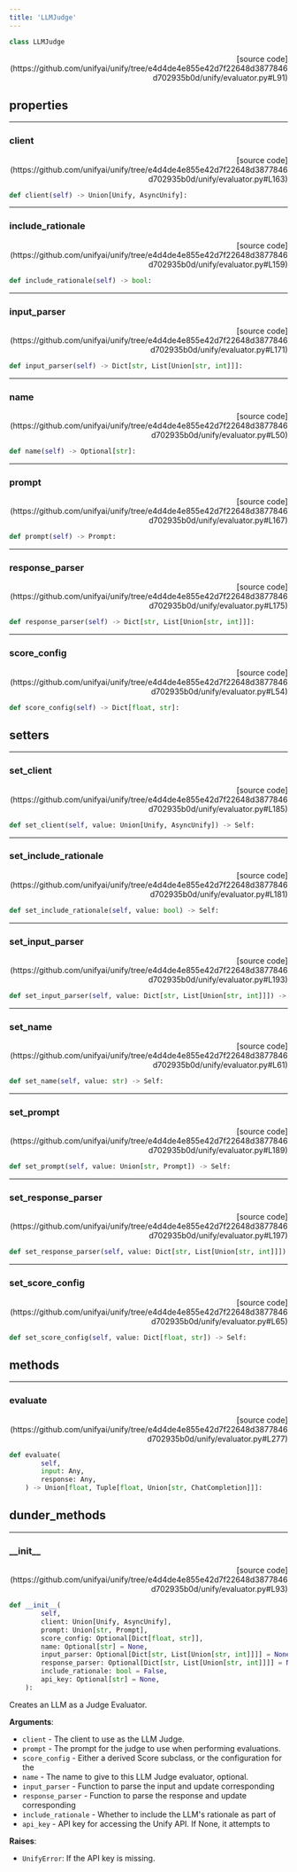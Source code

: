 ```yaml
---
title: 'LLMJudge'
---
```


```python
class LLMJudge
```

<p align="right">[source code](https://github.com/unifyai/unify/tree/e4d4de4e855e42d7f22648d3877846d702935b0d/unify/evaluator.py#L91)</p>



## properties

---

### client

<p align="right">[source code](https://github.com/unifyai/unify/tree/e4d4de4e855e42d7f22648d3877846d702935b0d/unify/evaluator.py#L163)</p>

```python
def client(self) -> Union[Unify, AsyncUnify]:
```



---

### include\_rationale

<p align="right">[source code](https://github.com/unifyai/unify/tree/e4d4de4e855e42d7f22648d3877846d702935b0d/unify/evaluator.py#L159)</p>

```python
def include_rationale(self) -> bool:
```



---

### input\_parser

<p align="right">[source code](https://github.com/unifyai/unify/tree/e4d4de4e855e42d7f22648d3877846d702935b0d/unify/evaluator.py#L171)</p>

```python
def input_parser(self) -> Dict[str, List[Union[str, int]]]:
```



---

### name

<p align="right">[source code](https://github.com/unifyai/unify/tree/e4d4de4e855e42d7f22648d3877846d702935b0d/unify/evaluator.py#L50)</p>

```python
def name(self) -> Optional[str]:
```



---

### prompt

<p align="right">[source code](https://github.com/unifyai/unify/tree/e4d4de4e855e42d7f22648d3877846d702935b0d/unify/evaluator.py#L167)</p>

```python
def prompt(self) -> Prompt:
```



---

### response\_parser

<p align="right">[source code](https://github.com/unifyai/unify/tree/e4d4de4e855e42d7f22648d3877846d702935b0d/unify/evaluator.py#L175)</p>

```python
def response_parser(self) -> Dict[str, List[Union[str, int]]]:
```



---

### score\_config

<p align="right">[source code](https://github.com/unifyai/unify/tree/e4d4de4e855e42d7f22648d3877846d702935b0d/unify/evaluator.py#L54)</p>

```python
def score_config(self) -> Dict[float, str]:
```



## setters

---

### set\_client

<p align="right">[source code](https://github.com/unifyai/unify/tree/e4d4de4e855e42d7f22648d3877846d702935b0d/unify/evaluator.py#L185)</p>

```python
def set_client(self, value: Union[Unify, AsyncUnify]) -> Self:
```



---

### set\_include\_rationale

<p align="right">[source code](https://github.com/unifyai/unify/tree/e4d4de4e855e42d7f22648d3877846d702935b0d/unify/evaluator.py#L181)</p>

```python
def set_include_rationale(self, value: bool) -> Self:
```



---

### set\_input\_parser

<p align="right">[source code](https://github.com/unifyai/unify/tree/e4d4de4e855e42d7f22648d3877846d702935b0d/unify/evaluator.py#L193)</p>

```python
def set_input_parser(self, value: Dict[str, List[Union[str, int]]]) -> Self:
```



---

### set\_name

<p align="right">[source code](https://github.com/unifyai/unify/tree/e4d4de4e855e42d7f22648d3877846d702935b0d/unify/evaluator.py#L61)</p>

```python
def set_name(self, value: str) -> Self:
```



---

### set\_prompt

<p align="right">[source code](https://github.com/unifyai/unify/tree/e4d4de4e855e42d7f22648d3877846d702935b0d/unify/evaluator.py#L189)</p>

```python
def set_prompt(self, value: Union[str, Prompt]) -> Self:
```



---

### set\_response\_parser

<p align="right">[source code](https://github.com/unifyai/unify/tree/e4d4de4e855e42d7f22648d3877846d702935b0d/unify/evaluator.py#L197)</p>

```python
def set_response_parser(self, value: Dict[str, List[Union[str, int]]]) -> Self:
```



---

### set\_score\_config

<p align="right">[source code](https://github.com/unifyai/unify/tree/e4d4de4e855e42d7f22648d3877846d702935b0d/unify/evaluator.py#L65)</p>

```python
def set_score_config(self, value: Dict[float, str]) -> Self:
```



## methods

---

### evaluate

<p align="right">[source code](https://github.com/unifyai/unify/tree/e4d4de4e855e42d7f22648d3877846d702935b0d/unify/evaluator.py#L277)</p>

```python
def evaluate(
        self,
        input: Any,
        response: Any,
    ) -> Union[float, Tuple[float, Union[str, ChatCompletion]]]:
```



## dunder_methods

---

### \_\_init\_\_

<p align="right">[source code](https://github.com/unifyai/unify/tree/e4d4de4e855e42d7f22648d3877846d702935b0d/unify/evaluator.py#L93)</p>

```python
def __init__(
        self,
        client: Union[Unify, AsyncUnify],
        prompt: Union[str, Prompt],
        score_config: Optional[Dict[float, str]],
        name: Optional[str] = None,
        input_parser: Optional[Dict[str, List[Union[str, int]]]] = None,
        response_parser: Optional[Dict[str, List[Union[str, int]]]] = None,
        include_rationale: bool = False,
        api_key: Optional[str] = None,
    ):
```

Creates an LLM as a Judge Evaluator.

**Arguments**:

- `client` - The client to use as the LLM Judge.
- `prompt` - The prompt for the judge to use when performing evaluations.
- `score_config` - Either a derived Score subclass, or the configuration for the
- `name` - The name to give to this LLM Judge evaluator, optional.
- `input_parser` - Function to parse the input and update corresponding
- `response_parser` - Function to parse the response and update corresponding
- `include_rationale` - Whether to include the LLM's rationale as part of
- `api_key` - API key for accessing the Unify API. If None, it attempts to



**Raises**:

- `UnifyError`: If the API key is missing.